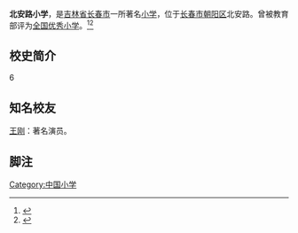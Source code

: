 '''北安路小学'''，是[[吉林省|吉林省]][[长春市|长春市]]一所著名[[小学|小学]]，位于[[长春市|长春市]][[朝阳区_(长春市)|朝阳区]]北安路。曾被教育部评为[[全国优秀小学|全国优秀小学]]。<ref>{{Cite web|title=为有源头活水来──记长春市北安路小学校长张力|url=http://xuewen.cnki.net/CJFD-XDZX506.028.html|accessdate=2014-09-12|archive-url=https://web.archive.org/web/20140912203058/http://xuewen.cnki.net/CJFD-XDZX506.028.html|archive-date=2014-09-12|dead-url=no}}</ref><ref>{{Cite web|title=软式垒球课在北安路小学试点|url=http://m.sohu.com/n/310403343/?v=3&_trans_=000014_baidu_ss|accessdate=2014-09-12|archive-url=https://web.archive.org/web/20140912162751/http://m.sohu.com/n/310403343/?v=3&_trans_=000014_baidu_ss|archive-date=2014-09-12|dead-url=no}}</ref>

== 校史简介 ==
6
== 知名校友 ==

[[王刚_(1948年)|王刚]]：著名演员。
==脚注==
<references/>
[[Category:中国小学|Category:中国小学]]